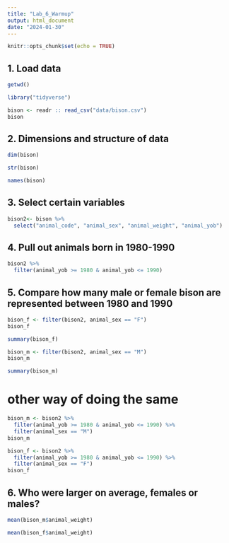 ```yaml
---
title: "Lab_6_Warmup"
output: html_document
date: "2024-01-30"
---
```


```r
knitr::opts_chunk$set(echo = TRUE)
```

## 1. Load data 
```r
getwd()
```


```r
library("tidyverse")
```

```r
bison <- readr :: read_csv("data/bison.csv")
bison
```
## 2. Dimensions and structure of data
```r
dim(bison)
```

```r
str(bison)
```

```r
names(bison)
```

## 3. Select certain variables
```r
bison2<- bison %>% 
  select("animal_code", "animal_sex", "animal_weight", "animal_yob")

```

## 4. Pull out animals born in 1980-1990
```r
bison2 %>% 
  filter(animal_yob >= 1980 & animal_yob <= 1990)
```

## 5. Compare how many male or female bison are represented between 1980 and 1990
```r
bison_f <- filter(bison2, animal_sex == "F")
bison_f
```

```r
summary(bison_f)
```


```r
bison_m <- filter(bison2, animal_sex == "M")
bison_m
```

```r
summary(bison_m)
```
# other way of doing the same 
```r
bison_m <- bison2 %>% 
  filter(animal_yob >= 1980 & animal_yob <= 1990) %>% 
  filter(animal_sex == "M")
bison_m
```

```r
bison_f <- bison2 %>% 
  filter(animal_yob >= 1980 & animal_yob <= 1990) %>% 
  filter(animal_sex == "F")
bison_f
```


## 6. Who were larger on average, females or males?
```r
mean(bison_m$animal_weight)
```

```r
mean(bison_f$animal_weight)
```

